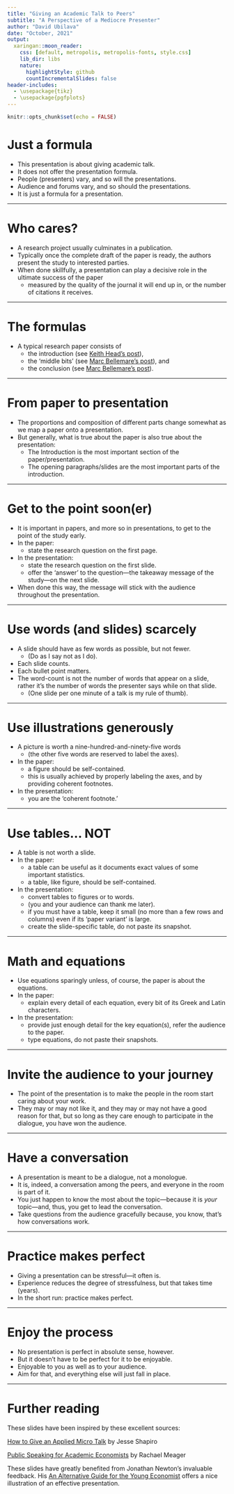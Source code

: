 ```yaml
---
title: "Giving an Academic Talk to Peers"
subtitle: "A Perspective of a Mediocre Presenter"
author: "David Ubilava"
date: "October, 2021"
output:
  xaringan::moon_reader:
    css: [default, metropolis, metropolis-fonts, style.css]
    lib_dir: libs
    nature:
      highlightStyle: github
      countIncrementalSlides: false
header-includes: 
  - \usepackage{tikz}
  - \usepackage{pgfplots}
---
```



```r
knitr::opts_chunk$set(echo = FALSE)
```

# Just a formula

- This presentation is about giving academic talk.
- It does not offer the presentation formula. 
- People (presenters) vary, and so will the presentations.
- Audience and forums vary, and so should the presentations.
- It is just a formula for a presentation.

---


# Who cares?

- A research project usually culminates in a publication.
- Typically once the complete draft of the paper is ready, the authors present the study to interested parties.
- When done skillfully, a presentation can play a decisive role in the ultimate success of the paper 
  * measured by the quality of the journal it will end up in, or the number of citations it receives. 

---


# The formulas

- A typical research paper consists of 
  * the introduction (see [Keith Head's post](http://blogs.ubc.ca/khead/research/research-advice/formula)), 
  * the 'middle bits' (see [Marc Bellemare's post](https://marcfbellemare.com/wordpress/12797)), and
  * the conclusion (see [Marc Bellemare's post](https://marcfbellemare.com/wordpress/12060)). 

---


# From paper to presentation

- The proportions and composition of different parts change somewhat as we map a paper onto a presentation. 
- But generally, what is true about the paper is also true about the presentation:
  * The Introduction is the most important section of the paper/presentation.
  * The opening paragraphs/slides are the most important parts of the introduction.

---


# Get to the point soon(er)

- It is important in papers, and more so in presentations, to get to the point of the study early.
- In the paper:
  * state the research question on the first page.
- In the presentation:
  * state the research question on the first slide. 
  * offer the 'answer' to the question&mdash;the takeaway message of the study&mdash;on the next slide.
- When done this way, the message will stick with the audience throughout the presentation.

---

# Use words (and slides) scarcely

- A slide should have as few words as possible, but not fewer.
  * (Do as I say not as I do).
- Each slide counts.
- Each bullet point matters.
- The word-count is not the number of words that appear on a slide, rather it's the number of words the presenter says while on that slide.
  * (One slide per one minute of a talk is my rule of thumb).

---


# Use illustrations generously

- A picture is worth a nine-hundred-and-ninety-five words 
  * (the other five words are reserved to label the axes).
- In the paper:
  * a figure should be self-contained.
  * this is usually achieved by properly labeling the axes, and by providing coherent footnotes.
- In the presentation:
  * you are the 'coherent footnote.'

---


# Use tables... NOT

- A table is not worth a slide. 
- In the paper:
  * a table can be useful as it documents exact values of some important statistics.
  * a table, like figure, should be self-contained.
- In the presentation:
  * convert tables to figures or to words. 
  * (you and your audience can thank me later).
  * if you must have a table, keep it small (no more than a few rows and columns) even if its 'paper variant' is large.
  * create the slide-specific table, do not paste its snapshot.

---


# Math and equations

- Use equations sparingly unless, of course, the paper is about the equations.
- In the paper:
  * explain every detail of each equation, every bit of its Greek and Latin characters.
- In the presentation:
  * provide just enough detail for the key equation(s), refer the audience to the paper.
  * type equations, do not paste their snapshots.

---


# Invite the audience to your journey

- The point of the presentation is to make the people in the room start caring about your work.
- They may or may not like it, and they may or may not have a good reason for that, but so long as they care enough to participate in the dialogue, you have won the audience.

---


# Have a conversation

- A presentation is meant to be a dialogue, not a monologue. 
- It is, indeed, a conversation among the peers, and everyone in the room is part of it.
- You just happen to know the most about the topic&mdash;because it is *your* topic&mdash;and, thus, you get to lead the conversation.
- Take questions from the audience gracefully because, you know, that's how conversations work.

---


# Practice makes perfect

- Giving a presentation can be stressful&mdash;it often is.
- Experience reduces the degree of stressfulness, but that takes time (years).
- In the short run: practice makes perfect.

---


# Enjoy the process

- No presentation is perfect in absolute sense, however.
- But it doesn't have to be perfect for it to be enjoyable.
- Enjoyable to you as well as to your audience.
- Aim for that, and everything else will just fall in place.

---



# Further reading

These slides have been inspired by these excellent sources:

[How to Give an Applied Micro Talk](https://www.brown.edu/Research/Shapiro/pdfs/applied_micro_slides.pdf) by Jesse Shapiro

[Public Speaking for Academic Economists](https://mfr.osf.io/render?url=https%3A%2F%2Fosf.io%2Fd8wm9%2Fdownload) by Rachael Meager

These slides have greatly benefited from Jonathan Newton's invaluable feedback. His [An Alternative Guide for the Young Economist](https://jonathannewton.net/wp-content/uploads/An%20alternative%20guide%20for%20the%20young%20economist.pdf) offers a nice illustration of an effective presentation.

